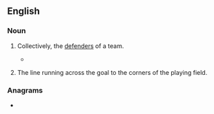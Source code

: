 {{also|backline}}
==English==

===Noun===
{{en-noun}}

# {{lb|en|football}} Collectively, the [[defender]]s of a team.
#* {{quote-journal
|date=December 29, 2010
|author=Chris Whyatt
|title=Chelsea 1 - 0 Bolton
|work=BBC
|url=http://news.bbc.co.uk/sport1/hi/football/eng_prem/9309542.stm
|page=
|passage=Battling Bolton disputed the goal, claiming Drogba was offside, but the Ivorian appeared to have timed his angled run across the visitors '''back line''' to perfection to race onto a fine Michael Essien pass and ensure Chelsea moved back into fourth place in the Premier League.}}
# {{lb|en|field hockey}} The line running across the goal to the corners of the playing field.

===Anagrams===
* {{anagrams|en|nickable}}